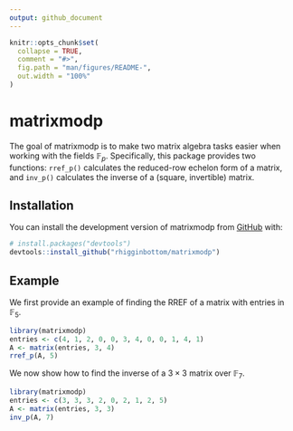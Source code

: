 ```yaml
---
output: github_document
---
```


<!-- README.md is generated from README.Rmd. Please edit that file -->

```r
knitr::opts_chunk$set(
  collapse = TRUE,
  comment = "#>",
  fig.path = "man/figures/README-",
  out.width = "100%"
)
```

# matrixmodp

<!-- badges: start -->
<!-- badges: end -->

The goal of matrixmodp is to make two matrix algebra tasks easier when working with the fields $\mathbb{F}_p$. Specifically, this package provides two functions: `rref_p()` calculates the reduced-row echelon form of a matrix, and `inv_p()` calculates the inverse of a (square, invertible) matrix.

## Installation

You can install the development version of matrixmodp from [GitHub](https://github.com/) with:

``` r
# install.packages("devtools")
devtools::install_github("rhigginbottom/matrixmodp")
```

## Example

We first provide an example of finding the RREF of a matrix with entries in $\mathbb{F}_5$.

```r
library(matrixmodp)
entries <- c(4, 1, 2, 0, 0, 3, 4, 0, 0, 1, 4, 1)
A <- matrix(entries, 3, 4)
rref_p(A, 5)
```

We now show how to find the inverse of a $3\times 3$ matrix over $\mathbb{F}_7$.

```r
library(matrixmodp)
entries <- c(3, 3, 3, 2, 0, 2, 1, 2, 5)
A <- matrix(entries, 3, 3)
inv_p(A, 7)
```

